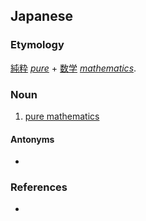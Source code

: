 ==Japanese==
{{ja-kanjitab|じゅん|すい|すう|がく|yomi=on}}

===Etymology===
[[純粋]] ''[[pure]]'' + [[数学]] ''[[mathematics]]''.

===Noun===
{{ja-noun|じゅんすい すうがく}}

# {{lb|ja|mathematics|sort=しゅんすいすうがく'}} [[pure mathematics]]

====Antonyms====
* {{l|ja|応用数学}}

===References===
* {{R:Shogakukan}}